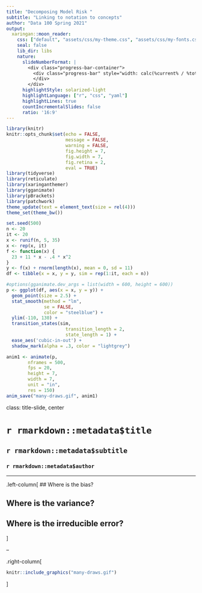 ```yaml
---
title: "Decomposing Model Risk "
subtitle: "Linking to notation to concepts"
author: "Data 100 Spring 2021"
output:
  xaringan::moon_reader:
    css: ["default", "assets/css/my-theme.css", "assets/css/my-fonts.css", "https://cdnjs.cloudflare.com/ajax/libs/animate.css/3.7.0/animate.min.css"]
    seal: false 
    lib_dir: libs
    nature:
      slideNumberFormat: |
        <div class="progress-bar-container">
          <div class="progress-bar" style="width: calc(%current% / %total% * 100%);">
          </div>
        </div>
      highlightStyle: solarized-light
      highlightLanguage: ["r", "css", "yaml"]
      highlightLines: true
      countIncrementalSlides: false
      ratio: '16:9'
---
```


```r
library(knitr)
knitr::opts_chunk$set(echo = FALSE,
                      message = FALSE,
                      warning = FALSE,
                      fig.height = 7,
                      fig.width = 7,
                      fig.retina = 2,
                      eval = TRUE)
library(tidyverse)
library(reticulate)
library(xaringanthemer)
library(gganimate)
library(pBrackets)
library(patchwork)
theme_update(text = element_text(size = rel(4)))
theme_set(theme_bw())
```

```r
set.seed(500)
n <- 20
it <- 20
x <- runif(n, 5, 35)
x <- rep(x, it)
f <- function(x) {
  23 + 11 * x - .4 * x^2
}
y <- f(x) + rnorm(length(x), mean = 0, sd = 11)
df <- tibble(x = x, y = y, sim = rep(1:it, each = n))

#options(gganimate.dev_args = list(width = 600, height = 600))
p <- ggplot(df, aes(x = x, y = y)) +
  geom_point(size = 2.5) + 
  stat_smooth(method = "lm", 
              se = FALSE, 
              color = "steelblue") +
  ylim(-110, 130) +
  transition_states(sim,
                      transition_length = 2,
                      state_length = 1) +
  ease_aes('cubic-in-out') +
  shadow_mark(alpha = .3, color = "lightgrey")

anim1 <- animate(p,
        nframes = 500,
        fps = 20,
        height = 7,
        width = 7, 
        unit = "in", 
        res = 150)
anim_save("many-draws.gif", anim1)
```

class: title-slide, center

# `r rmarkdown::metadata$title`

## `r rmarkdown::metadata$subtitle`

### `r rmarkdown::metadata$author`

---

.left-column[
## Where is the bias?

## Where is the variance?

## Where is the irreducible error?

]

--

.right-column[
```r
knitr::include_graphics("many-draws.gif")
```
]
